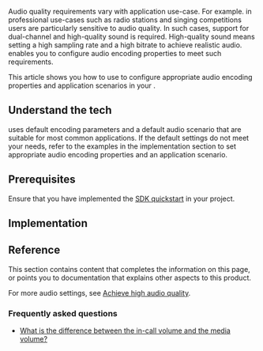 

Audio quality requirements vary with application use-case. For example. in professional use-cases such as radio stations and singing competitions users are particularly sensitive to audio quality. In such cases, support for dual-channel and high-quality sound is required. High-quality sound means setting a high sampling rate and a high bitrate to achieve realistic audio. <Vpd k="SDK" /> enables you to configure audio encoding properties to meet such requirements. 

<PlatformWrapper notAllowed="react-js">

This article shows you how to use <Vpd k="SDK"/> to configure appropriate audio encoding properties and application scenarios in your <Vpl k="CLIENT" />.

## Understand the tech

<Vpd k="SDK"/> uses default encoding parameters and a default audio scenario that are suitable for most common applications. If the default settings do not meet your needs, refer to the examples in the implementation section to set appropriate audio encoding properties and an application scenario.

## Prerequisites
Ensure that you have implemented the [SDK quickstart](../get-started/get-started-sdk) in your project. 

## Implementation 

<ProjectImplement/>

## Reference
This section contains content that completes the information on this page, or points you to documentation that explains other aspects to this product.

For more audio settings, see [Achieve high audio quality](/video-calling/best-practices/best-practices-sound-quality).

### Frequently asked questions​

*  [What is the difference between the in-call volume and the media volume?](../../help/integration-issues/system_volume)

<Reference/>

</PlatformWrapper>

<PlatformWrapper platform="react-js">
<NotAvailable />
</PlatformWrapper>